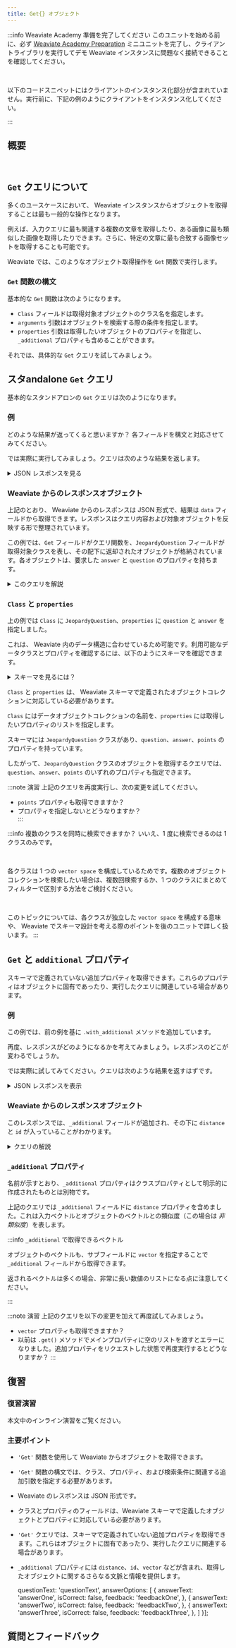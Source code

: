 ```yaml
---
title: Get{} オブジェクト
---
```



:::info Weaviate Academy 準備を完了してください
このユニットを始める前に、必ず [Weaviate Academy Preparation](../setup.mdx) ミニユニットを完了し、クライアントライブラリを実行してデモ  Weaviate  インスタンスに問題なく接続できることを確認してください。  
<p><br/></p>

以下のコードスニペットにはクライアントのインスタンス化部分が含まれていません。実行前に、下記の例のようにクライアントをインスタンス化してください。

<Tabs groupId="languages">
<TabItem value="py" label="Python">
<FilteredTextBlock
  text={PythonCodeExample}
  startMarker="# ===== Instantiate to edu-demo with OpenAI ====="
  endMarker="# ===== END Instantiate to edu-demo with OpenAI ====="
  language="py"
/>
</TabItem>
</Tabs>
:::

## <i class="fa-solid fa-square-chevron-right"></i> 概要


<ReactPlayer className="react-player" url='https://youtu.be/q2UuBIJVLEM' controls='true'/>
<br/>

## <i class="fa-solid fa-square-chevron-right"></i> `Get` クエリについて

多くのユースケースにおいて、  Weaviate  インスタンスからオブジェクトを取得することは最も一般的な操作となります。

例えば、入力クエリに最も関連する複数の文章を取得したり、ある画像に最も類似した画像を取得したりできます。さらに、特定の文章に最も合致する画像セットを取得することも可能です。

 Weaviate  では、このようなオブジェクト取得操作を `Get` 関数で実行します。

### <i class="fa-solid fa-chalkboard"></i> `Get` 関数の構文

基本的な `Get` 関数は次のようになります。


<GetSyntax/>

- `Class` フィールドは取得対象オブジェクトのクラス名を指定します。  
- `arguments` 引数はオブジェクトを検索する際の条件を指定します。  
- `properties` 引数は取得したいオブジェクトのプロパティを指定し、`_additional` プロパティも含めることができます。  

それでは、具体的な `Get` クエリを試してみましょう。

## <i class="fa-solid fa-square-chevron-right"></i> スタandalone `Get` クエリ

基本的なスタンドアロンの `Get` クエリは次のようになります。

### <i class="fa-solid fa-code"></i> 例


<GetStandalone/>

<Tabs groupId="languages">
<TabItem value="py" label="Python">
<FilteredTextBlock
  text={PythonCodeExample}
  startMarker="# ===== GET STANDALONE PYTHON ====="
  endMarker="# ===== END GET STANDALONE PYTHON ====="
  language="py"
/>
</TabItem>
<TabItem value="graphql" label="GraphQL">
<FilteredTextBlock
  text={PythonCodeExample}
  startMarker="# ===== GET STANDALONE GRAPHQL ====="
  endMarker="# ===== END GET STANDALONE GRAPHQL ====="
  language="graphql"
/>
</TabItem>
</Tabs>

どのような結果が返ってくると思いますか？ 各フィールドを構文と対応させてみてください。

では実際に実行してみましょう。クエリは次のような結果を返します。

<details>
  <summary><i class="fa-solid fa-radar"></i> JSON レスポンスを見る</summary>

```json
{
  "data": {
    "Get": {
      "JeopardyQuestion": [
        {
          "answer": "Amazon.com",
          "question": "On July 16, 1995 this company made its first sale, a science textbook"
        },
        {
          "answer": "Parfait",
          "question": "The French name of this layered ice cream dessert means \"perfect\""
        }
      ]
    }
  }
}
```

</details>

### <i class="fa-solid fa-chalkboard"></i> Weaviate からのレスポンスオブジェクト

上記のとおり、  Weaviate  からのレスポンスは JSON 形式で、結果は `data` フィールドから取得できます。レスポンスはクエリ内容および対象オブジェクトを反映する形で整理されています。

この例では、`Get` フィールドがクエリ関数を、`JeopardyQuestion` フィールドが取得対象クラスを表し、その配下に返却されたオブジェクトが格納されています。各オブジェクトは、要求した `answer` と `question` のプロパティを持ちます。

<details>
  <summary><i class="fa-solid fa-lightbulb"></i> このクエリを解説</summary>

このクエリでは `.with_limit(2)` 引数により 2 件のオブジェクトが返されます。これを指定しない場合、  Weaviate  は設定に応じた最大件数を返します。

:::tip このクエリは便利？
ユーザー固有の検索条件を適用していないため、得られる具体的な結果はそれほど有用でない可能性があります。

しかし、  Weaviate  インスタンスへ接続できるか、データが正しく取り込まれているかなどの「サニティチェック」としては有効です。
:::

</details>

### <i class="fa-solid fa-chalkboard"></i> `Class` と `properties`

上の例では `Class` に `JeopardyQuestion`、`properties` に `question` と `answer` を指定しました。

これは、  Weaviate  内のデータ構造に合わせているため可能です。利用可能なデータクラスとプロパティを確認するには、以下のようにスキーマを確認できます。

<details>
  <summary>スキーマを見るには？</summary>

次のようにしてスキーマを取得できます。試してみてください！

```python
client.schema.get()
```

</details>


<ShortSchema/>

`Class` と `properties` は、  Weaviate  スキーマで定義されたオブジェクトコレクションに対応している必要があります。

`Class` にはデータオブジェクトコレクションの名前を、`properties` には取得したいプロパティのリストを指定します。

スキーマには `JeopardyQuestion` クラスがあり、`question`、`answer`、`points` のプロパティを持っています。

したがって、`JeopardyQuestion` クラスのオブジェクトを取得するクエリでは、`question`、`answer`、`points` のいずれのプロパティも指定できます。

:::note <i class="fa-solid fa-square-terminal"></i> 演習
上記のクエリを再度実行し、次の変更を試してください。  
- `points` プロパティも取得できますか？  
- プロパティを指定しないとどうなりますか？  
:::

:::info 複数のクラスを同時に検索できますか？
いいえ、1 度に検索できるのは 1 クラスのみです。  
<p><br/></p>

各クラスは 1 つの `vector space` を構成しているためです。複数のオブジェクトコレクションを検索したい場合は、複数回検索するか、1 つのクラスにまとめてフィルターで区別する方法をご検討ください。  
<p><br/></p>

このトピックについては、各クラスが独立した `vector space` を構成する意味や、  Weaviate  でスキーマ設計を考える際のポイントを後のユニットで詳しく扱います。
:::

## <i class="fa-solid fa-square-chevron-right"></i> `Get` と `additional` プロパティ

スキーマで定義されていない追加プロパティを取得できます。これらのプロパティはオブジェクトに固有であったり、実行したクエリに関連している場合があります。

### <i class="fa-solid fa-code"></i> 例

この例では、前の例を基に `.with_additional` メソッドを追加しています。


<GetWithAdditional/>

再度、レスポンスがどのようになるかを考えてみましょう。レスポンスのどこが変わるでしょうか。

では実際に試してみてください。クエリは次のような結果を返すはずです。

<details>
  <summary><i class="fa-solid fa-radar"></i> JSON レスポンスを表示</summary>

```json
{
  "data": {
    "Get": {
      "JeopardyQuestion": [
        {
          "_additional": {
            "distance": 0.1791926,
            "id": "b1645a32-0c22-5814-8f35-58f142eadf7e"
          },
          "answer": "escaping the Earth's gravity (and go off into outer space, on your way to the moon, for instance)",
          "question": "It takes approximately 24,840 MPH to achieve this"
        },
        {
          "_additional": {
            "distance": 0.18123823,
            "id": "ef263438-b152-5540-97f7-99f4076bd124"
          },
          "answer": "the Milky Way",
          "question": "This is the name of our own galaxy"
        }
      ]
    }
  }
}
```

</details>

### <i class="fa-solid fa-chalkboard"></i> Weaviate からのレスポンスオブジェクト

このレスポンスでは、`_additional` フィールドが追加され、その下に `distance` と `id` が入っていることがわかります。

<details>
  <summary><i class="fa-solid fa-lightbulb"></i> クエリの解説</summary>

ここで `distance` と `id` プロパティには、それぞれクエリとの距離とオブジェクトの一意な ID が格納されています。

</details>

### <i class="fa-solid fa-chalkboard"></i> `_additional` プロパティ

名前が示すとおり、`_additional` プロパティはクラスプロパティとして明示的に作成されたものとは別物です。

上記のクエリでは `_additional` フィールドに `distance` プロパティを含めました。これは入力ベクトルとオブジェクトのベクトルとの類似度（この場合は *非類似度*）を表します。

:::info `_additional` で取得できるベクトル

オブジェクトのベクトルも、サブフィールドに `vector` を指定することで `_additional` フィールドから取得できます。

返されるベクトルは多くの場合、非常に長い数値のリストになる点に注意してください。

:::

:::note <i class="fa-solid fa-square-terminal"></i> 演習
上記のクエリを以下の変更を加えて再度試してみましょう。  
- `vector` プロパティも取得できますか？  
- 以前は `.get()` メソッドでメインプロパティに空のリストを渡すとエラーになりました。追加プロパティをリクエストした状態で再度実行するとどうなりますか？
:::

## <i class="fa-solid fa-square-chevron-right"></i> 復習

### <i class="fa-solid fa-pen-to-square"></i> 復習演習

本文中のインライン演習をご覧ください。

### <i class="fa-solid fa-lightbulb-on"></i> 主要ポイント

- `'Get'` 関数を使用して Weaviate からオブジェクトを取得できます。
- `'Get'` 関数の構文では、クラス、プロパティ、および検索条件に関連する追加引数を指定する必要があります。
- Weaviate のレスポンスは JSON 形式です。
- クラスとプロパティのフィールドは、Weaviate スキーマで定義したオブジェクトとプロパティに対応している必要があります。
- `'Get'` クエリでは、スキーマで定義されていない追加プロパティを取得できます。これらはオブジェクトに固有であったり、実行したクエリに関連する場合があります。
- `_additional` プロパティには `distance`、`id`、`vector` などが含まれ、取得したオブジェクトに関するさらなる文脈と情報を提供します。

  questionText: 'questionText',
  answerOptions: [
    {
      answerText: 'answerOne',
      isCorrect: false,
      feedback: 'feedbackOne',
    },
    {
      answerText: 'answerTwo',
      isCorrect: false,
      feedback: 'feedbackTwo',
    },
    {
      answerText: 'answerThree',
      isCorrect: false,
      feedback: 'feedbackThree',
    },
  ]
}];

## 質問とフィードバック


<DocsFeedback/>